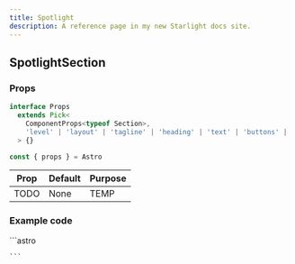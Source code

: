 ```yaml
---
title: Spotlight
description: A reference page in my new Starlight docs site.
---
```



## SpotlightSection

### Props
```ts
interface Props
  extends Pick<
    ComponentProps<typeof Section>,
    'level' | 'layout' | 'tagline' | 'heading' | 'text' | 'buttons' | 'image'
  > {}

const { props } = Astro
```

| Prop  | Default | Purpose |
| ----  | ------- | ------- |
| TODO  | None    | TEMP    |

### Example code
<Tabs>
  <TabItem label="Self-closing">
    ```astro

    ```
  </TabItem>
</Tabs>

<Showcase>
  <SpotlightSection />
</Showcase>